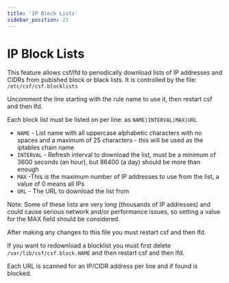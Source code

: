 ```yaml
---
title: 'IP Block Lists'
sidebar_position: 21
---
```


# IP Block Lists

This feature allows csf/lfd to periodically download lists of IP addresses and CIDRs from pubished block or black lists. It is controlled by the file: `/etc/csf/csf.blocklists`

Uncomment the line starting with the rule name to use it, then restart csf and then lfd.

Each block list must be listed on per line: as `NAME|INTERVAL|MAX|URL`
- `NAME` - List name with all uppercase alphabetic characters with no spaces and a maximum of 25 characters - this will be used as the iptables chain name
- `INTERVAL` - Refresh interval to download the list, must be a minimum of 3600 seconds (an hour), but 86400 (a day) should be more than enough
- `MAX` -This is the maximum number of IP addresses to use from the list, a value of 0 means all IPs
- `URL` - The URL to download the list from

Note: Some of these lists are very long (thousands of IP addresses) and could cause serious network and/or performance issues, so setting a value for the MAX field should be considered.

After making any changes to this file you must restart csf and then lfd.

If you want to redownload a blocklist you must first delete `/var/lib/csf/csf.block.NAME` and then restart csf and then lfd.

Each URL is scanned for an IP/CIDR address per line and if found is blocked.
